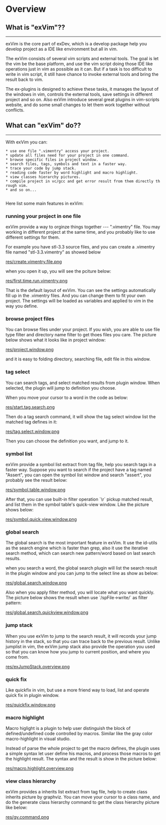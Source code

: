 <!-- ======================================================================================-->
<!-- File         : Overview.wiki-->
<!-- Author       : Wu Jie -->
<!-- Last Change  : 04/26/2009 | 14:35:04 PM | Sunday,April-->
<!-- Description  : -->
<!-- ======================================================================================-->

= Overview =

== What is "exVim"?? ==
--------------------------------------------------------------------------------------

exVim is the core part of exDev, which is a develop package help you develop project as 
a IDE like environment but all in vim. 

The exVim consists of several vim scripts and external tools. The goal is let the vim be
the base platform, and use the vim script doing those IDE like operations just in vim as
possible as it can. But if a task is too difficult to write in vim script, it still have 
chance to invoke external tools and bring the result back to vim.

The ex-plugins is designed to achieve these tasks, it manages the layout of the windows 
in vim, controls the external tools, save settings in different project and so on. Also
exVim introduce several great plugins in vim-scripts website, and do some small changes
to let them work together without conflicts.

== What can "exVim" do?? ==
--------------------------------------------------------------------------------------

With exVim you can:
 * use one file ".vimentry" access your project. 
 * update all files need for your project in one command. 
 * browse specific files in project window.
 * search files, tags, symbols and text in a faster way.
 * trace your code by jump stack.
 * reading code faster by word highlight and macro highlight.
 * view classes hierarchy pictures.
 * compile project in vc/gcc and get error result from them directly through vim.
 * and so on...
    
Here list some main features in exVim: 

=== running your project in one file ===

exVim provide a way to orginze things together --- ".vimentry" file. You may working in 
different project at the same time, and you probably like to use different settings for   
them. 

For example you have stl-3.3 source files, and you can create a .vimentry file named 
"stl-3.3.vimentry" as showed below  

[[res/create.vimentry.file.png]]

when you open it up, you will see the pciture below:

[[res/first.time.run.vimentry.png]]

That is the default layout of exVim. You can see the settings automatically fill up in the 
.vimentry files. And you can change them to fit your own project. The settings will be loaded
as variables and applied to vim in the way you define.

=== browse project files ===

You can browse files under your project. If you wish, you are able to use file type filter and
directory name filter to get thoes files you care. The picture below shows what it looks like
in project window:

[[res/project.window.png]]

and it is easy to folding directory, searching file, edit file in this window.

=== tag select ===

You can search tags, and select matched results from plugin window. When selected, the plugin 
will jump to definition you choose.

When you move your cursor to a word in the code as below:

[[res/start.tag.search.png]]

Then do a tag search command, it will show the tag select window list the matched tag 
defines in it:

[[res/tag.select.window.png]]

Then you can choose the definition you want, and jump to it.    

=== symbol list ===

exVim provide a symbol list extract from tag file, help you search tags in a faster way. 
Suppose you want to search if the project have a tag named "Assert", you can open the 
symbol list window and search "assert", you probably see the result below:

[[res/symbol.table.window.png]]

After that, you can use built-in filter operation `\r` pickup matched result, and list them
in the symbol table's quick-view window. Like the picture shows below:

[[res/symbol.quick.view.window.png]]

=== global search ===

The global search is the most important feature in exVim. It use the id-utils as the 
search engine which is faster than grep, also it use the iterative search method, which can
search new pattern/word based on last search results.

when you search a word, the global search plugin will list the search result in the plugin
window and you can jump to the select line as show as below:

[[res/global.search.window.png]]

Also when you apply filter method, you will locate what you want quickly. The picture below shows
the result when use `/spFile->write/` as filter pattern:

[[res/global.search.quickview.window.png]]

=== jump stack ===

When you use exVim to jump to the search result, it will records your jump history in the
stack, so that you can trace back to the previous result. Unlike jumplist in vim, the exVim 
jump stack also provide the operation you used so that you can know how you jump to current position,
and where you come from.

[[res/exJumpStack.overview.png]]

=== quick fix ===

Like quickfix in vim, but use a more friend way to load, list and operate quick fix in plugin window.

[[res/quickfix.window.png]]

=== macro highlight ===

Macro higlight is a plugin to help user distinguish the block of defined/undefined code controlled 
by macros. Similar like the gray color macro-highlight in visual studio.  

Instead of parse the whole project to get the macro defines, the plugin uses a simple syntax let user 
define his macros, and process those macros to get the highlight result. The syntax and the result is
show in the picture below:

[[res/macro.highlight.overview.png]]

=== view class hierarchy ===

exVim provides a inherits list extract from tag file, help to create class inherits picture by graphviz. 
You can move your cursor to a class name, and do the generate class hierarchy command to get the class
hierarchy picture like below:

[[res/gv.command.png]]
